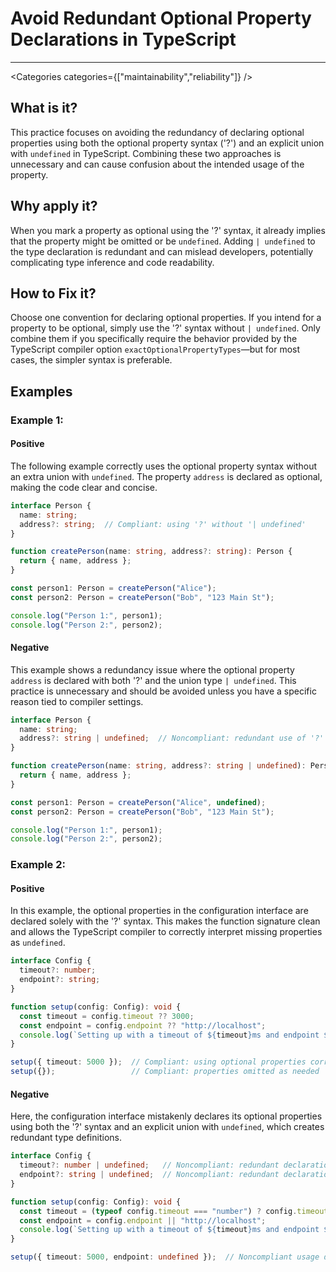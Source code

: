 

# Avoid Redundant Optional Property Declarations in TypeScript

<Severity severity={SeverityLevels.HIGH} />

---

<Categories categories={["maintainability","reliability"]} />

## What is it?
This practice focuses on avoiding the redundancy of declaring optional properties using both the optional property syntax ('?') and an explicit union with `undefined` in TypeScript. Combining these two approaches is unnecessary and can cause confusion about the intended usage of the property.

## Why apply it?
When you mark a property as optional using the '?' syntax, it already implies that the property might be omitted or be `undefined`. Adding `| undefined` to the type declaration is redundant and can mislead developers, potentially complicating type inference and code readability.

## How to Fix it?
Choose one convention for declaring optional properties. If you intend for a property to be optional, simply use the '?' syntax without `| undefined`. Only combine them if you specifically require the behavior provided by the TypeScript compiler option `exactOptionalPropertyTypes`—but for most cases, the simpler syntax is preferable.

## Examples

### Example 1:

<!-- #example -->

#### Positive

<!-- #example_positive_description -->
The following example correctly uses the optional property syntax without an extra union with `undefined`. The property `address` is declared as optional, making the code clear and concise.

<!-- #example_positive_code -->
```ts
interface Person {
  name: string;
  address?: string;  // Compliant: using '?' without '| undefined'
}

function createPerson(name: string, address?: string): Person {
  return { name, address };
}

const person1: Person = createPerson("Alice");
const person2: Person = createPerson("Bob", "123 Main St");

console.log("Person 1:", person1);
console.log("Person 2:", person2);
```

#### Negative

<!-- #example_negative_description -->
This example shows a redundancy issue where the optional property `address` is declared with both '?' and the union type `| undefined`. This practice is unnecessary and should be avoided unless you have a specific reason tied to compiler settings.

<!-- #example_negative_code -->
```ts
interface Person {
  name: string;
  address?: string | undefined;  // Noncompliant: redundant use of '?' and '| undefined'
}

function createPerson(name: string, address?: string | undefined): Person {
  return { name, address };
}

const person1: Person = createPerson("Alice", undefined);
const person2: Person = createPerson("Bob", "123 Main St");

console.log("Person 1:", person1);
console.log("Person 2:", person2);
```

### Example 2:

<!-- #example -->

#### Positive

<!-- #example_positive_description -->
In this example, the optional properties in the configuration interface are declared solely with the '?' syntax. This makes the function signature clean and allows the TypeScript compiler to correctly interpret missing properties as `undefined`.

<!-- #example_positive_code -->
```ts
interface Config {
  timeout?: number;
  endpoint?: string;
}

function setup(config: Config): void {
  const timeout = config.timeout ?? 3000;
  const endpoint = config.endpoint ?? "http://localhost";
  console.log(`Setting up with a timeout of ${timeout}ms and endpoint ${endpoint}`);
}

setup({ timeout: 5000 });  // Compliant: using optional properties correctly
setup({});                 // Compliant: properties omitted as needed
```

#### Negative

<!-- #example_negative_description -->
Here, the configuration interface mistakenly declares its optional properties using both the '?' syntax and an explicit union with `undefined`, which creates redundant type definitions.

<!-- #example_negative_code -->
```ts
interface Config {
  timeout?: number | undefined;   // Noncompliant: redundant declaration with '?' and '| undefined'
  endpoint?: string | undefined;  // Noncompliant: redundant declaration with '?' and '| undefined'
}

function setup(config: Config): void {
  const timeout = (typeof config.timeout === "number") ? config.timeout : 3000;
  const endpoint = config.endpoint || "http://localhost";
  console.log(`Setting up with a timeout of ${timeout}ms and endpoint ${endpoint}`);
}

setup({ timeout: 5000, endpoint: undefined });  // Noncompliant usage due to redundant type declarations
```